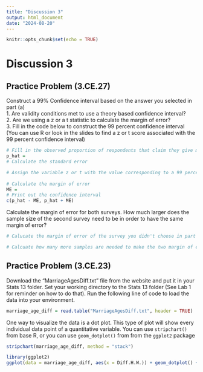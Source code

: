 ```yaml
---
title: "Discussion 3"
output: html_document
date: "2024-08-20"
---
```


```r
knitr::opts_chunk$set(echo = TRUE)
```

# Discussion 3

## Practice Problem (3.CE.27)

Construct a 99% Confidence interval based on the answer you selected in part (a)   
1. Are validity conditions met to use a theory based confidence interval?    
2. Are we using a z or a t statistic to calculate the margin of error?  
3. Fill in the code below to construct the 99 percent confidence interval (You can use R or look in the slides to find a z or t score associated with the 99 percent confidence interval)

```r
# Fill in the observed proportion of respondents that claim they give more emotional support than they receive
p_hat = 
# Calculate the standard error

# Assign the variable z or t with the value corresponding to a 99 percent confidence interval
  
# Calculate the margin of error
ME =   
# Print out the confidence interval
c(p_hat - ME, p_hat + ME)
```

Calculate the margin of error for both surveys. How much larger does the sample size of the second survey need to be in order to have the same margin of error?

```r
# Calucate the margin of error of the survey you didn't choose in part a

# Calcuate how many more samples are needed to make the two margin of errors similar to each other

```

## Practice Problem (3.CE.23)

Download the "MarriageAgesDiff.txt" file from the website and put it in your Stats 13 folder. Set your working directory to the Stats 13 folder (See Lab 1 for reminder on how to do that). Run the following line of code to load the data into your environment.

```r
marriage_age_diff = read.table("MarriageAgesDiff.txt", header = TRUE)
```

One way to visualize the data is a dot plot. This type of plot will show every individual data point of a quantitative variable. You can use `stripchart()` from base R, or you can use `geom_dotplot()` from from the `ggplot2` package

```r
stripchart(marriage_age_diff, method = "stack")
```
```r
library(ggplot2)
ggplot(data = marriage_age_diff, aes(x = Diff.H.W.)) + geom_dotplot() + ylim(0, 10)
```

